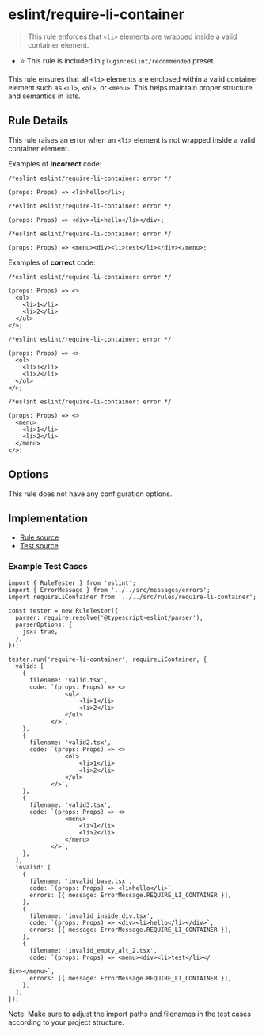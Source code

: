 # eslint/require-li-container

> This rule enforces that `<li>` elements are wrapped inside a valid container element.

- ⭐️ This rule is included in `plugin:eslint/recommended` preset.

This rule ensures that all `<li>` elements are enclosed within a valid container element such as `<ul>`, `<ol>`, or `<menu>`. This helps maintain proper structure and semantics in lists.

## Rule Details

This rule raises an error when an `<li>` element is not wrapped inside a valid container element.

Examples of **incorrect** code:

```tsx
/*eslint eslint/require-li-container: error */

(props: Props) => <li>hello</li>;
```

```tsx
/*eslint eslint/require-li-container: error */

(props: Props) => <div><li>hello</li></div>;
```

```tsx
/*eslint eslint/require-li-container: error */

(props: Props) => <menu><div><li>test</li></div></menu>;
```

Examples of **correct** code:

```tsx
/*eslint eslint/require-li-container: error */

(props: Props) => <>
  <ul>
    <li>1</li>
    <li>2</li>
  </ul>
</>;
```

```tsx
/*eslint eslint/require-li-container: error */

(props: Props) => <>
  <ol>
    <li>1</li>
    <li>2</li>
  </ol>
</>;
```

```tsx
/*eslint eslint/require-li-container: error */

(props: Props) => <>
  <menu>
    <li>1</li>
    <li>2</li>
  </menu>
</>;
```

## Options

This rule does not have any configuration options.

## Implementation

- [Rule source](../../src/rules/require-li-container.ts)
- [Test source](../../tests/rules/require-li-container.ts)

### Example Test Cases

```tsx
import { RuleTester } from 'eslint';
import { ErrorMessage } from '../../src/messages/errors';
import requireLiContainer from '../../src/rules/require-li-container';

const tester = new RuleTester({
  parser: require.resolve('@typescript-eslint/parser'),
  parserOptions: {
    jsx: true,
  },
});

tester.run('require-li-container', requireLiContainer, {
  valid: [
    {
      filename: 'valid.tsx',
      code: `(props: Props) => <>
                <ul>
                    <li>1</li>
                    <li>2</li>
                </ul>
            </>`,
    },
    {
      filename: 'valid2.tsx',
      code: `(props: Props) => <>
                <ol>
                    <li>1</li>
                    <li>2</li>
                </ol>
            </>`,
    },
    {
      filename: 'valid3.tsx',
      code: `(props: Props) => <>
                <menu>
                    <li>1</li>
                    <li>2</li>
                </menu>
            </>`,
    },
  ],
  invalid: [
    {
      filename: 'invalid_base.tsx',
      code: `(props: Props) => <li>hello</li>`,
      errors: [{ message: ErrorMessage.REQUIRE_LI_CONTAINER }],
    },
    {
      filename: 'invalid_inside_div.tsx',
      code: `(props: Props) => <div><li>hello</li></div>`,
      errors: [{ message: ErrorMessage.REQUIRE_LI_CONTAINER }],
    },
    {
      filename: 'invalid_empty_alt_2.tsx',
      code: `(props: Props) => <menu><div><li>test</li></

div></menu>`,
      errors: [{ message: ErrorMessage.REQUIRE_LI_CONTAINER }],
    },
  ],
});
```

Note: Make sure to adjust the import paths and filenames in the test cases according to your project structure.
